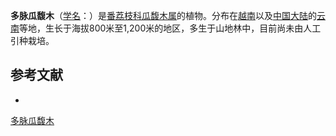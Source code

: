 {{Speciesbox
| name = 多脉瓜馥木
| status = 
| status_system = 
| image =
| genus = Fissistigma
| species = balansae
| authority = (A. DC.) Merr.
}}

'''多脉瓜馥木'''（[[学名|学名]]：{{lang|la|''Fissistigma balansae''}}）是[[番荔枝科|番荔枝科]][[瓜馥木属|瓜馥木属]]的植物。分布在[[越南|越南]]以及[[中国大陆|中国大陆]]的[[云南|云南]]等地，生长于海拔800米至1,200米的地区，多生于山地林中，目前尚未由人工引种栽培。

== 参考文献 ==
<div class="references-small">
* {{cite web| url =http://www.bioinfo.cn/db05/KmzwSpecies.php?action=view&id=395| title =多脉瓜馥木| work =《中国高等植物数据库全库》| publisher =中国科学院微生物研究所| author =昆明植物研究所| accessdate =2009-02-21| deadurl =yes| archiveurl =https://web.archive.org/web/20160305025043/http://www.bioinfo.cn/db05/KmzwSpecies.php?action=view&id=395| archivedate =2016-03-05}}
</div>
{{Taxonbar|from=Q10932931}}

[[Category:瓜馥木属|多脉瓜馥木]]


{{植物小作品}}